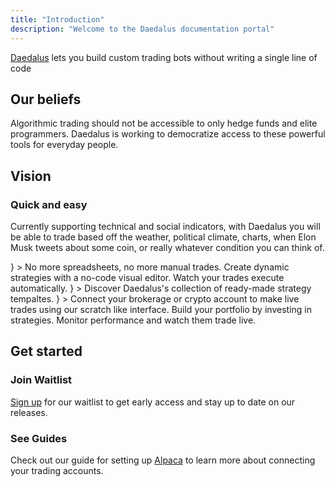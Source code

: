 ```yaml
---
title: "Introduction"
description: "Welcome to the Daedalus documentation portal"
---
```


[Daedalus](https://daedalusfi.com/) lets you build custom trading bots without writing a single line of code

## Our beliefs

Algorithmic trading should not be accessible to only hedge funds and elite programmers. Daedalus is working to democratize access to these powerful tools for everyday people.

## Vision

### Quick and easy

Currently supporting technical and social indicators, with Daedalus you will be able to trade based off the weather, political climate, charts, when Elon Musk tweets about some coin, or really whatever condition you can think of.

<CardGroup cols={1}>
  <Card
    title="No Code"
    icon={
      <svg
        className="h-6 fill-primary-dark"
        xmlns="http://www.w3.org/2000/svg"
        viewBox="0 0 576 512"
      >
        <path
          className="fill-primary"
          d="M256 208c17.67 0 32-14.33 32-32s-14.33-32-32-32H224V96c0-17.67-14.33-32-32-32H64C28.65 64 0 92.65 0 128v160h80V256c0-17.67 14.33-32 32-32s32 14.33 32 32v32H224V208H256zM416 288h-48v32c0 17.67-14.33 32-32 32s-32-14.33-32-32V288H224v80H192c-17.67 0-32 14.33-32 32s14.33 32 32 32h32V512h160c35.35 0 64-28.65 64-64v-128C448 302.3 433.7 288 416 288z"
        />
        <path d="M144 256c0-17.67-14.33-32-32-32s-32 14.33-32 32v32H0v160c0 35.35 28.65 64 64 64h160v-80H192c-17.67 0-32-14.33-32-32s14.33-32 32-32h32V288H144V256zM448 0h-96c-17.67 0-32 14.33-32 32v32h32c17.67 0 32 14.33 32 32s-14.33 32-32 32h-32v64h64v16c0 17.67 14.33 32 32 32s32-14.33 32-32V192h32c17.67 0 32-14.33 32-32V64C512 28.65 483.3 0 448 0z" />
      </svg>
    }
  >
    No more spreadsheets, no more manual trades. Create dynamic strategies with
    a no-code visual editor. Watch your trades execute automatically.
  </Card>
  <Card
    title="Temlates"
    icon={
      <svg
        className="h-6 fill-primary-dark"
        xmlns="http://www.w3.org/2000/svg"
        viewBox="0 0 640 512"
      >
        <path
          className="fill-primary"
          d="M378.7 19.32C403.7-5.678 444.3-5.678 469.3 19.32L492.7 42.75C517.7 67.74 517.7 108.3 492.7 133.3L436.3 189.7L322.3 75.72L378.7 19.32zM413.7 212.3L158.8 467.1C152.1 473.8 143.8 478.7 134.6 481.4L30.59 511.1C22.21 513.5 13.19 511.1 7.03 504.1C.8669 498.8-1.47 489.8 .9242 481.4L30.65 377.4C33.26 368.2 38.16 359.9 44.89 353.2L299.7 98.34L413.7 212.3z"
        />
        <path d="M249.4 103.4L103.4 249.4L16 161.9C-2.745 143.2-2.745 112.8 16 94.06L94.06 16C112.8-2.745 143.2-2.745 161.9 16L181.7 35.76C181.4 36.05 181 36.36 180.7 36.69L116.7 100.7C110.4 106.9 110.4 117.1 116.7 123.3C122.9 129.6 133.1 129.6 139.3 123.3L203.3 59.31C203.6 58.99 203.1 58.65 204.2 58.3L249.4 103.4zM453.7 307.8C453.4 308 453 308.4 452.7 308.7L388.7 372.7C382.4 378.9 382.4 389.1 388.7 395.3C394.9 401.6 405.1 401.6 411.3 395.3L475.3 331.3C475.6 330.1 475.1 330.6 476.2 330.3L496 350.1C514.7 368.8 514.7 399.2 496 417.9L417.9 496C399.2 514.7 368.8 514.7 350.1 496L262.6 408.6L408.6 262.6L453.7 307.8z" />
      </svg>
    }
  >
    Discover Daedalus's collection of ready-made strategy tempaltes.
  </Card>
  <Card
    title="Drag and Drop"
    icon={
      <svg
        className="h-6 fill-primary-dark"
        xmlns="http://www.w3.org/2000/svg"
        viewBox="0 0 576 512"
      >
        <path
          className="fill-primary"
          d="M224 288C215.2 288 208 295.2 208 304v96c0 8.844 7.156 16 16 16s16-7.156 16-16v-96C240 295.2 232.8 288 224 288zM288 288c-8.844 0-16 7.156-16 16v96c0 8.844 7.156 16 16 16s16-7.156 16-16v-96C304 295.2 296.8 288 288 288zM352 288c-8.844 0-16 7.156-16 16v96c0 8.844 7.156 16 16 16s16-7.156 16-16v-96C368 295.2 360.8 288 352 288z"
        />
        <path d="M400 224c-9.148 0-17.62 2.697-24.89 7.143C370.9 208.9 351.5 192 328 192c-17.38 0-32.46 9.33-40.89 23.17C282.1 192.9 263.5 176 240 176c-12.35 0-23.49 4.797-32 12.46V40c0-22.09-17.9-40-39.1-40C145.9 0 128 17.91 128 40v322.7L72 288C64.15 277.5 52.13 272 39.97 272c-21.22 0-39.97 17.06-39.97 40.02c0 8.356 2.608 16.78 8.005 23.98l91.22 121.6C124.8 491.7 165.5 512 208 512h96C383.4 512 448 447.4 448 368v-96C448 245.5 426.5 224 400 224zM240 400c0 8.844-7.156 16-16 16s-16-7.156-16-16v-96C208 295.2 215.2 288 224 288s16 7.156 16 16V400zM304 400c0 8.844-7.156 16-16 16s-16-7.156-16-16v-96C272 295.2 279.2 288 288 288s16 7.156 16 16V400zM368 400c0 8.844-7.156 16-16 16s-16-7.156-16-16v-96C336 295.2 343.2 288 352 288s16 7.156 16 16V400z" />
      </svg>
    }
  >
    Connect your brokerage or crypto account to make live trades using our
    scratch like interface. Build your portfolio by investing in strategies.
    Monitor performance and watch them trade live.
  </Card>
</CardGroup>

## Get started

### Join Waitlist

[Sign up](https://daedalusfi.com/) for our waitlist to get early access and stay up to date on our releases.

### See Guides

Check out our guide for setting up [Alpaca](/guides/alpaca) to learn more about connecting your trading accounts.
